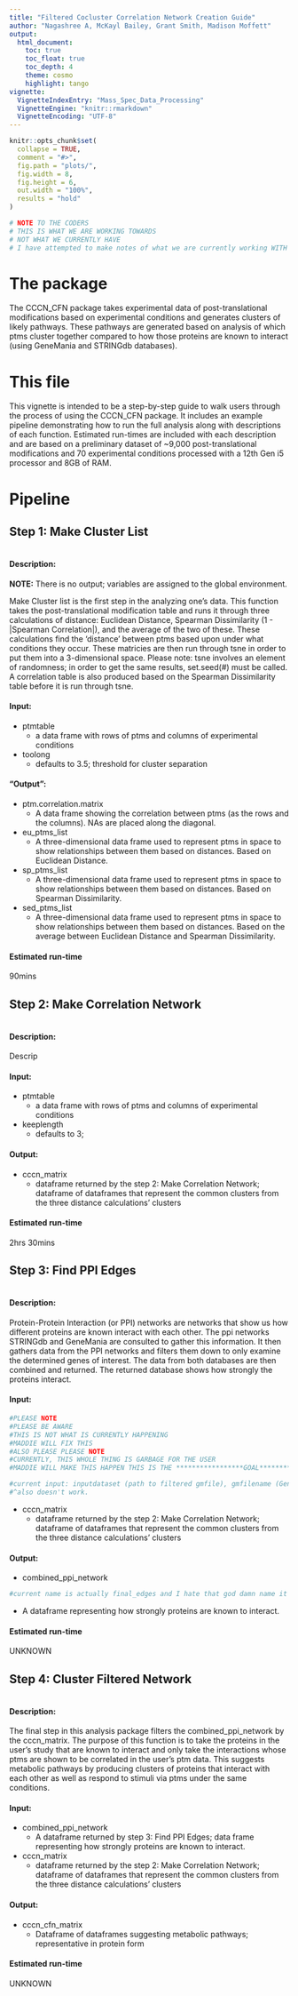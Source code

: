 ```yaml
---
title: "Filtered Cocluster Correlation Network Creation Guide"
author: "Nagashree A, McKayl Bailey, Grant Smith, Madison Moffett"
output: 
  html_document:
    toc: true
    toc_float: true
    toc_depth: 4
    theme: cosmo
    highlight: tango
vignette:
  VignetteIndexEntry: "Mass_Spec_Data_Processing"
  VignetteEngine: "knitr::rmarkdown"
  VignetteEncoding: "UTF-8"
---
```


```r
knitr::opts_chunk$set(
  collapse = TRUE,
  comment = "#>",
  fig.path = "plots/",
  fig.width = 8,
  fig.height = 6,
  out.width = "100%",
  results = "hold"
)
```

```r
# NOTE TO THE CODERS
# THIS IS WHAT WE ARE WORKING TOWARDS
# NOT WHAT WE CURRENTLY HAVE
# I have attempted to make notes of what we are currently working WITH but not guaranteed
```

# The package  
The CCCN_CFN package takes experimental data of post-translational modifications based on experimental conditions and generates clusters of likely pathways. These pathways are generated based on analysis of which ptms cluster together compared to how those proteins are known to interact (using GeneMania and STRINGdb databases).

# This file  
This vignette is intended to be a step-by-step guide to walk users through the process of using the CCCN_CFN package. It includes an example pipeline demonstrating how to run the full analysis along with descriptions of each function. Estimated run-times are included with each description and are based on a preliminary dataset of \~9,000 post-translational modifications and 70 experimental conditions processed with a 12th Gen i5 processor and 8GB of RAM.  

# Pipeline  

## Step 1: Make Cluster List  

```

```

#### Description:  

**NOTE:** There is no output; variables are assigned to the global environment.  

Make Cluster list is the first step in the analyzing one's data. This function takes the post-translational modification table and runs it through three calculations of distance: Euclidean Distance, Spearman Dissimilarity (1 - |Spearman Correlation|), and the average of the two of these. These calculations find the 'distance' between ptms based upon under what conditions they occur. These matricies are then run through tsne in order to put them into a 3-dimensional space. Please note: tsne involves an element of randomness; in order to get the same results, set.seed(#) must be called. A correlation table is also produced based on the Spearman Dissimilarity table before it is run through tsne.  

#### Input:  
- ptmtable
  - a data frame with rows of ptms and columns of experimental conditions  
- toolong
  - defaults to 3.5; threshold for cluster separation  

#### "Output":  
- ptm.correlation.matrix
  - A data frame showing the correlation between ptms (as the rows and the columns). NAs are placed along the diagonal.  
- eu_ptms_list
  - A three-dimensional data frame used to represent ptms in space to show relationships between them based on distances. Based on Euclidean Distance.  
- sp_ptms_list
  - A three-dimensional data frame used to represent ptms in space to show relationships between them based on distances. Based on Spearman Dissimilarity.  
- sed_ptms_list 
  - A three-dimensional data frame used to represent ptms in space to show relationships between them based on distances. Based on the average between Euclidean Distance and Spearman Dissimilarity. 

#### Estimated run-time  
90mins

## Step 2: Make Correlation Network  

```

```

#### Description:  

Descrip  

#### Input:  
- ptmtable
  - a data frame with rows of ptms and columns of experimental conditions  
- keeplength
  - defaults to 3; 

#### Output:  
- cccn_matrix
  - dataframe returned by the step 2: Make Correlation Network; dataframe of dataframes that represent the common clusters from the three distance calculations' clusters 

#### Estimated run-time  
2hrs 30mins

## Step 3: Find PPI Edges 

```

```

#### Description:  

Protein-Protein Interaction (or PPI) networks are networks that show us how different proteins are known interact with each other. The ppi networks STRINGdb and GeneMania are consulted to gather this information. It then gathers data from the PPI networks and filters them down to only examine the determined genes of interest. The data from both databases are then combined and returned. The returned database shows how strongly the proteins interact.

#### Input:  
```r
#PLEASE NOTE
#PLEASE BE AWARE
#THIS IS NOT WHAT IS CURRENTLY HAPPENING
#MADDIE WILL FIX THIS
#ALSO PLEASE PLEASE NOTE
#CURRENTLY, THIS WHOLE THING IS GARBAGE FOR THE USER
#MADDIE WILL MAKE THIS HAPPEN THIS IS THE *****************GOAL*****************

#current input: inputdataset (path to filtered gmfile), gmfilename (GeneMania file path), nodenames (list of genes to study)
#^also doesn't work.
```
- cccn_matrix
  - dataframe returned by the step 2: Make Correlation Network; dataframe of dataframes that represent the common clusters from the three distance calculations' clusters  

#### Output:  
- combined_ppi_network
```r
#current name is actually final_edges and I hate that god damn name it is not helpful.
```
  - A dataframe representing how strongly proteins are known to interact.


#### Estimated run-time  
UNKNOWN

## Step 4: Cluster Filtered Network  

```

```

#### Description:  

The final step in this analysis package filters the combined_ppi_network by the cccn_matrix. The purpose of this function is to take the proteins in the user's study that are known to interact and only take the interactions whose ptms are shown to be correlated in the user's ptm data. This suggests metabolic pathways by producing clusters of proteins that interact with each other as well as respond to stimuli via ptms under the same conditions.

#### Input:  
- combined_ppi_network
  - A dataframe returned by step 3: Find PPI Edges; data frame representing how strongly proteins are known to interact.  
- cccn_matrix
  - dataframe returned by the step 2: Make Correlation Network; dataframe of dataframes that represent the common clusters from the three distance calculations' clusters 

#### Output:  
- cccn_cfn_matrix
  - Dataframe of dataframes suggesting metabolic pathways; representative in protein form  

#### Estimated run-time  
UNKNOWN



















